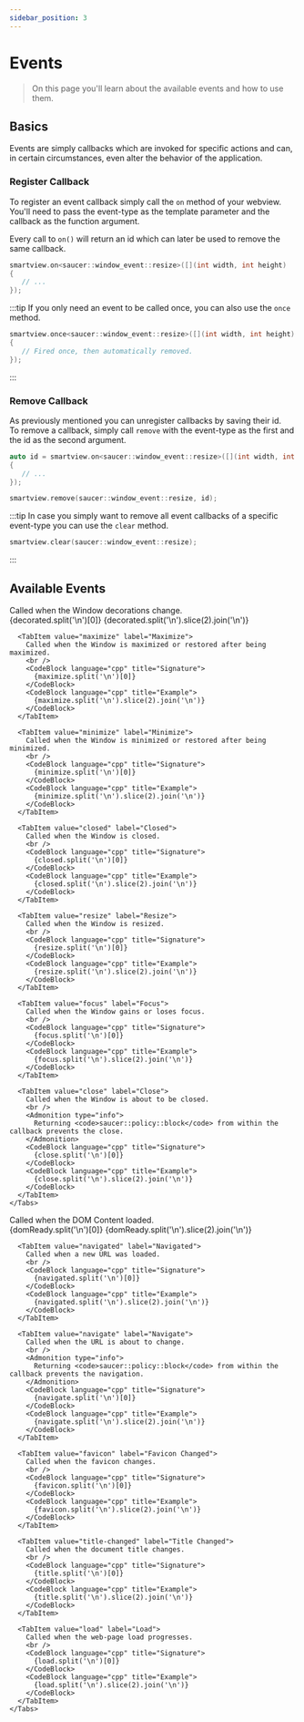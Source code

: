 ```yaml
---
sidebar_position: 3
---
```





# Events

> On this page you'll learn about the available events and how to use them.

## Basics

Events are simply callbacks which are invoked for specific actions and can, in certain circumstances, even alter the behavior of the application.

### Register Callback

To register an event callback simply call the `on` method of your webview.  
You'll need to pass the event-type as the template parameter and the callback as the function argument.

Every call to `on()` will return an id which can later be used to remove the same callback.

```cpp title="Example Callback (Resize Window)"
smartview.on<saucer::window_event::resize>([](int width, int height)
{
   // ...
});
```

:::tip
If you only need an event to be called once, you can also use the `once` method.  

```cpp title="Example Once Callback (Resize Window)"
smartview.once<saucer::window_event::resize>([](int width, int height)
{
   // Fired once, then automatically removed.
});
```

:::

### Remove Callback

As previously mentioned you can unregister callbacks by saving their id.  
To remove a callback, simply call `remove` with the event-type as the first and the id as the second argument.

```cpp title="Example: Callback Removal"
auto id = smartview.on<saucer::window_event::resize>([](int width, int height)
{
   // ...
});

smartview.remove(saucer::window_event::resize, id);
```

:::tip
In case you simply want to remove all event callbacks of a specific event-type you can use the `clear` method.

```cpp title="Example: Clearing all Resize Callbacks"
smartview.clear(saucer::window_event::resize);
```

:::

## Available Events

<Tabs block>
  <TabItem value="window" label="Window">
    <Tabs>
      <TabItem value="decorated" label="Decorated">
        Called when the Window decorations change.
        <br />
        <CodeBlock language="cpp" title="Signature">
          {decorated.split('\n')[0]}
        </CodeBlock>
        <CodeBlock language="cpp" title="Example">
          {decorated.split('\n').slice(2).join('\n')}
        </CodeBlock>
      </TabItem>

      <TabItem value="maximize" label="Maximize">
        Called when the Window is maximized or restored after being maximized.
        <br />
        <CodeBlock language="cpp" title="Signature">
          {maximize.split('\n')[0]}
        </CodeBlock>
        <CodeBlock language="cpp" title="Example">
          {maximize.split('\n').slice(2).join('\n')}
        </CodeBlock>
      </TabItem>

      <TabItem value="minimize" label="Minimize">
        Called when the Window is minimized or restored after being minimized.
        <br />
        <CodeBlock language="cpp" title="Signature">
          {minimize.split('\n')[0]}
        </CodeBlock>
        <CodeBlock language="cpp" title="Example">
          {minimize.split('\n').slice(2).join('\n')}
        </CodeBlock>
      </TabItem>

      <TabItem value="closed" label="Closed">
        Called when the Window is closed.
        <br />
        <CodeBlock language="cpp" title="Signature">
          {closed.split('\n')[0]}
        </CodeBlock>
        <CodeBlock language="cpp" title="Example">
          {closed.split('\n').slice(2).join('\n')}
        </CodeBlock>
      </TabItem>

      <TabItem value="resize" label="Resize">
        Called when the Window is resized.
        <br />
        <CodeBlock language="cpp" title="Signature">
          {resize.split('\n')[0]}
        </CodeBlock>
        <CodeBlock language="cpp" title="Example">
          {resize.split('\n').slice(2).join('\n')}
        </CodeBlock>
      </TabItem>
      
      <TabItem value="focus" label="Focus">
        Called when the Window gains or loses focus.
        <br />
        <CodeBlock language="cpp" title="Signature">
          {focus.split('\n')[0]}
        </CodeBlock>
        <CodeBlock language="cpp" title="Example">
          {focus.split('\n').slice(2).join('\n')}
        </CodeBlock>
      </TabItem>

      <TabItem value="close" label="Close">
        Called when the Window is about to be closed.
        <br />
        <Admonition type="info">
          Returning <code>saucer::policy::block</code> from within the callback prevents the close.
        </Admonition>
        <CodeBlock language="cpp" title="Signature">
          {close.split('\n')[0]}
        </CodeBlock>
        <CodeBlock language="cpp" title="Example">
          {close.split('\n').slice(2).join('\n')}
        </CodeBlock>
      </TabItem>
    </Tabs>
  </TabItem>
  <TabItem value="webview" label="WebView">
    <Tabs>
      <TabItem value="dom-ready" label="DOM Ready">
        Called when the DOM Content loaded.
        <br />
        <CodeBlock language="cpp" title="Signature">
          {domReady.split('\n')[0]}
        </CodeBlock>
        <CodeBlock language="cpp" title="Example">
          {domReady.split('\n').slice(2).join('\n')}
        </CodeBlock>
      </TabItem>

      <TabItem value="navigated" label="Navigated">
        Called when a new URL was loaded.
        <br />
        <CodeBlock language="cpp" title="Signature">
          {navigated.split('\n')[0]}
        </CodeBlock>
        <CodeBlock language="cpp" title="Example">
          {navigated.split('\n').slice(2).join('\n')}
        </CodeBlock>
      </TabItem>

      <TabItem value="navigate" label="Navigate">
        Called when the URL is about to change.
        <br />
        <Admonition type="info">
          Returning <code>saucer::policy::block</code> from within the callback prevents the navigation.
        </Admonition>
        <CodeBlock language="cpp" title="Signature">
          {navigate.split('\n')[0]}
        </CodeBlock>
        <CodeBlock language="cpp" title="Example">
          {navigate.split('\n').slice(2).join('\n')}
        </CodeBlock>
      </TabItem>

      <TabItem value="favicon" label="Favicon Changed">
        Called when the favicon changes.
        <br />
        <CodeBlock language="cpp" title="Signature">
          {favicon.split('\n')[0]}
        </CodeBlock>
        <CodeBlock language="cpp" title="Example">
          {favicon.split('\n').slice(2).join('\n')}
        </CodeBlock>
      </TabItem>

      <TabItem value="title-changed" label="Title Changed">
        Called when the document title changes.
        <br />
        <CodeBlock language="cpp" title="Signature">
          {title.split('\n')[0]}
        </CodeBlock>
        <CodeBlock language="cpp" title="Example">
          {title.split('\n').slice(2).join('\n')}
        </CodeBlock>
      </TabItem>

      <TabItem value="load" label="Load">
        Called when the web-page load progresses.
        <br />
        <CodeBlock language="cpp" title="Signature">
          {load.split('\n')[0]}
        </CodeBlock>
        <CodeBlock language="cpp" title="Example">
          {load.split('\n').slice(2).join('\n')}
        </CodeBlock>
      </TabItem>
    </Tabs>
  </TabItem>
</Tabs>
